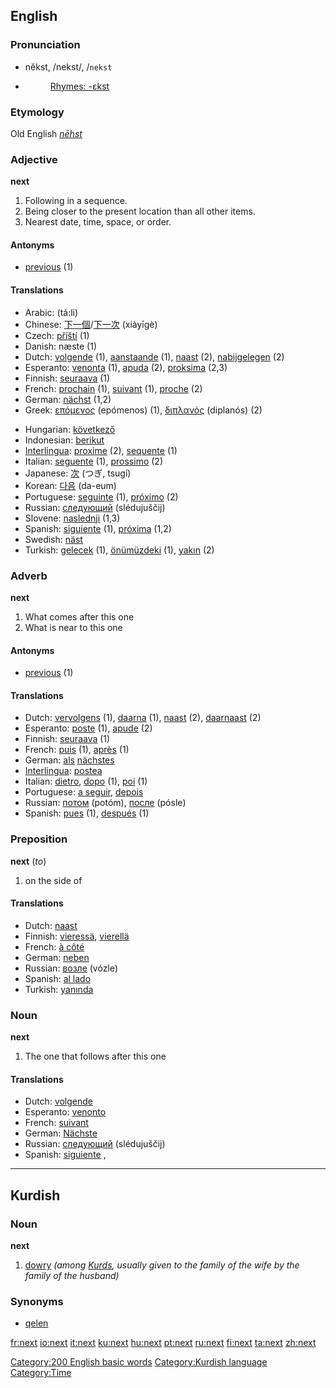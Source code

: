 ==English==
{{rank|thy|less|till|256|next|poor|present|water}}
===Pronunciation===
*nĕkst, /nekst/, /<tt>nekst</tt>
*{{audio|en-us-next.ogg|Audio (US)}}
*:[[Rhymes:English:-ɛkst|Rhymes: -ɛkst]]
===Etymology===
Old English ''[[nēhst]]''
===Adjective===
'''next'''

#Following in a sequence.
#Being closer to the present location than all other items.
#Nearest date, time, space, or order.

====Antonyms====
*[[previous]] (1)

====Translations====
{{top}}
*Arabic: {{ARchar|[[تال]]}} (tá:li)
*Chinese: [[下一個]]/[[下一次]] (xiàyīgè) 
*Czech: [[příští]] (1)
*Danish: næste (1)
*Dutch: [[volgende]] (1), [[aanstaande]] (1), [[naast]] (2), [[nabijgelegen]] (2)
*Esperanto: [[venonta]] (1), [[apuda]] (2), [[proksima]] (2,3)
*Finnish: [[seuraava]] (1)
*French: [[prochain]] (1), [[suivant]] (1), [[proche]] (2)
*German: [[nächst]] (1,2)
*Greek: [[επόμενος]] (epómenos) (1), [[διπλανός]] (diplanós) (2)
{{mid}}
*Hungarian: [[következő]]
*Indonesian: [[berikut]]
*[[Interlingua]]: [[proxime]] (2), [[sequente]] (1)
*Italian: [[seguente]] (1), [[prossimo]] (2)
*Japanese: [[次]] (つぎ, tsugí)
*Korean: [[다음]] (da-eum)
*Portuguese: [[seguinte]] (1), [[próximo]] (2)
*Russian: [[следующий]] (slédujuščij)
*Slovene: [[naslednji]] (1,3)
*Spanish: [[siguiente]] (1), [[próxima]] (1,2)
*Swedish: [[näst]]
*Turkish: [[gelecek]] (1), [[önümüzdeki]] (1), [[yakın]] (2)
{{bottom}}

===Adverb===
'''next'''

#What comes after this one
#What is near to this one

====Antonyms====
*[[previous]] (1)

====Translations====
*Dutch: [[vervolgens]] (1), [[daarna]] (1), [[naast]] (2), [[daarnaast]] (2)
*Esperanto: [[poste]] (1), [[apude]] (2)
*Finnish: [[seuraava]] (1)
*French: [[puis]] (1), [[après]] (1)
*German: [[als]] [[nächstes]]
*[[Interlingua]]: [[postea]]
*Italian: [[dietro]], [[dopo]] (1), [[poi]] (1)
*Portuguese: [[a seguir]], [[depois]]
*Russian: [[потом]] (potóm), [[после]] (pósle)
*Spanish: [[pues]] (1), [[después]] (1)

===Preposition===
'''next''' (''to'')

#on the side of

====Translations====
*Dutch: [[naast]]
*Finnish: [[vieressä]], [[vierellä]]
*French: [[à côté]]
*German: [[neben]]
*Russian: [[возле]] (vózle)
*Spanish: [[al lado]]
*Turkish: [[yanında]]

===Noun===
'''next'''

#The one that follows after this one

====Translations====
*Dutch: [[volgende]] {{m}}
*Esperanto: [[venonto]]
*French: [[suivant]]
*German: [[Nächste]]
*Russian: [[следующий]] (slédujuščij)
*Spanish: [[siguiente]] {{m}}, {{f}}

[[Category:200 English basic words]]


----

==Kurdish==

===Noun===
'''next''' {{m}}

# [[dowry]] ''(among [[Kurd]]s, usually given to the family of the wife by the family of the husband)''

===Synonyms===
*[[qelen]]

[[Category:Kurdish language]]
[[Category:Time]]

[[fr:next]]
[[io:next]]
[[it:next]]
[[ku:next]]
[[hu:next]]
[[pt:next]]
[[ru:next]]
[[fi:next]]
[[ta:next]]
[[zh:next]]